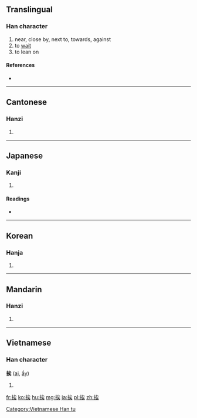 ==Translingual==

===Han character===
{{Han char|rn=64|rad=手|as=07|sn=10|four=5303<sub>4</sub>|canj=手戈人大 (QIOK)|ids=⿰[[手]][[矣]]}}

# near, close by, next to, towards, against
# to [[wait]]
# to lean on

====References====
* {{Han ref|kx=0431.180|dkj=12082|dj=0780.250|hdz=31888.050|uh=6328|ud=25384|bh=AEC1|bd=44737}}

----

==Cantonese==

===Hanzi===
{{yue-hanzi|jyut=|y=aai1}}

# {{defn|lang=yue|sort=手07}}

----

==Japanese==

===Kanji===
{{ja-kanji|grade=c|rs=手07}}

# {{defn|lang=ja|sort=手07}}

====Readings====
* {{ja-readings|goon=[[え]] (e)|kanon=[[あい]] (ai)|kun=[[ひらく]] (hiraku)}}

----

==Korean==

===Hanja===
{{ko-hanja|hangeul=애|eumhun=|rv=ae|mr=ae|y=ay}}

# {{defn|lang=ko|sort=手07}}

----

==Mandarin==

===Hanzi===
{{cmn-hanzi|pin=[[āi]] ([[ai1]]), [[ái]] ([[ai2]])|wg=ai<sup>1</sup>, ai<sup>2</sup>}}

# {{defn|lang=cmn|sort=手07}}

----

==Vietnamese==

===Han character===
'''挨''' ([[ai]], [[ẩy]])

# {{defn|lang=vi}}

[[Category:Vietnamese Han tu]]

[[fr:挨]]
[[ko:挨]]
[[hu:挨]]
[[mg:挨]]
[[ja:挨]]
[[pl:挨]]
[[zh:挨]]
